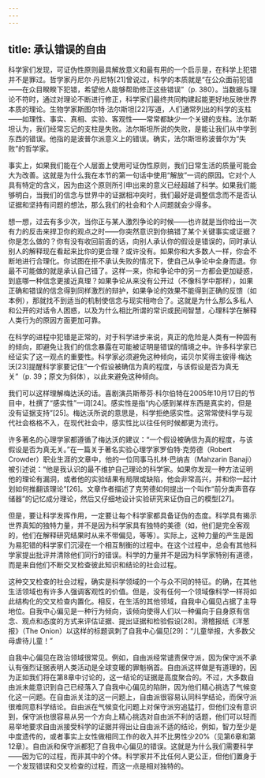 ```yaml
---
---
---
```

title: 承认错误的自由
---




科学家们发现，可证伪性原则最具解放意义和最有用的一个启示是，在科学上犯错并不是罪过。哲学家丹尼尔·丹尼特[21]曾说过，科学的本质就是“在公众面前犯错——在众目睽睽下犯错，希望他人能够帮助修正这些错误”（p. 380）。当数据与理论不符时，通过对理论不断进行修正，科学家们最终共同构建起能更好地反映世界本质的理论。生物学家斯图尔特·法尔斯坦[22]写道，人们通常列出的科学的支柱——如理性、事实、真相、实验、客观性——常常都缺少一个关键的支柱。法尔斯坦认为，我们经常忘记的支柱是失败。法尔斯坦所说的失败，是能让我们从中学到东西的错误。他指的是波普尔派意义上的错误。确实，法尔斯坦称波普尔为“失败”的哲学家。

事实上，如果我们能在个人层面上使用可证伪性原则，我们日常生活的质量可能会大为改善。这就是为什么我在本节的第一句话中使用“解放”一词的原因。它对个人具有特定的含义，因为由这个原则所引申出来的意义已经超越了科学。如果我们能够明白，当我们的信念与世界中的证据相冲突时，我们最好是调整信念而不是否认证据和坚持有问题的想法，那么我们的社会和个人问题就会少得多。

想一想，过去有多少次，当你正与某人激烈争论的时候——也许就是当你给出一次有力的反击来捍卫你的观点之时——你突然意识到你搞错了某个关键事实或证据？你是怎么做的？你有没有收回前面的话，向别人承认你的假设是错误的，同时承认别人的解释现在看起来比你的更合理？或许没有。如果你和大多数人一样，你会不断地进行合理化。你试图在拒不承认失败的情况下，使自己从争论中全身而退。你最不可能做的就是承认自己错了。这样一来，你和争论中的另一方都会更加疑惑，到底哪一种信念更接近真理？如果争论从来没有公开过（不像科学中那样），如果正确和错误的信念得到同样激烈的辩护，如果争论的效果不能得到正确的反馈（如本例），那就找不到适当的机制使信念与现实相吻合了。这就是为什么那么多私人和公开的对话令人困惑，以及为什么相比所谓的常识或民间智慧，心理科学在解释人类行为的原因方面更加可靠。

在科学的进程中犯错是正常的，对于科学进步来说，真正的危险是人类有一种固有的倾向，即避免让我们的信念暴露在可能被证明是错误的情境之中。许多科学家已经证实了这一观点的重要性。科学家必须避免这种倾向，诺贝尔奖得主彼得·梅达沃[23]提醒科学家要记住“一个假设被确信为真的程度，与该假设是否为真无关”（p. 39；原文为斜体），以此来避免这种倾向。

我们可以这样理解梅达沃的话。喜剧演员斯蒂芬·科尔伯特在2005年10月17日的节目中，杜撰了“感实性”一词[24]。感实性是指“内心感到某样东西是真实的，但是没有证据支持”[25]。梅达沃所说的意思是，科学拒绝感实性。这常常使科学与现代社会格格不入，在现代社会中，感实性比以往任何时候都更为流行。

许多著名的心理学家都遵循了梅达沃的建议：“一个假设被确信为真的程度，与该假设是否为真无关。”在一篇关于著名实验心理学家罗伯特·克劳德（Robert Crowder）职业生涯的文章中，他的一位同事马扎林·巴纳吉（Mahzarin Banaji）被引述说：“他是我认识的最不维护自己理论的科学家。如果你发现一种方法证明他的理论有漏洞，或者他的实验结果有局限或缺陷，他会非常高兴，并和你一起计划如何推翻该理论”[26]。文章作者描述了克劳德如何提出一个叫作“前分类声音存储器”的记忆成分理论，然后又仔细地设计实验研究来证伪自己的模型[27]。

但是，要让科学发挥作用，一定要让每个科学家都具备证伪的态度。科学具有揭示世界真知的独特力量，并不是因为科学家具有独特的美德（如，他们是完全客观的，他们在解释研究结果时从来不带偏见，等等）。实际上，这种力量的产生是因为易犯错的科学家们沉浸在一个相互制衡的过程中。在这个过程中，总会有其他科学家提出批评并清除他们同行的错误。科学的力量并不是因为科学家特别有道德，而是来自他们不断交叉检查彼此知识和结论的社会过程。

这种交叉检查的社会过程，确实是科学领域的一个与众不同的特征。的确，在其他生活领域也有许多人强调客观性的价值。但是，没有任何一个领域像科学一样将如此结构化的交叉检查内置化。相反，在生活的其他领域，自我中心偏见占据了主导地位。自我中心偏见是一种行为倾向，该倾向使得人们以一种偏向于自身原有信念、观点和态度的方式来评估证据、提出证据和检验假设[28]。滑稽报纸《洋葱报》（The Onion）以这样的标题讽刺了自我中心偏见[29]：“儿童举报，大多数父母虐待儿童！”

自我中心偏见在政治领域很常见。例如，自由派经常谴责保守派，因为保守派不承认有强烈证据表明人类活动是全球变暖的罪魁祸首。自由派这样做是有道理的，因为正如我们将在第8章中讨论的，这一结论的证据是高度聚合的。不过，大多数自由派未能意识到自己已经落入了自我中心偏见的陷阱，因为他们精心挑选了气候变化这一问题。在自由派关注的这一问题上，自由派很容易认同科学结论，而保守派很难同意科学结论。自由派在气候变化问题上对保守派穷追猛打，但他们没有意识到，保守派也很容易从另一个方向上精心挑选对自由派不利的话题，他们可以轻而易举地要求自由派接受科学的证据并得出让自由派不适的结论，例如，智力至少是中度遗传的，或者事实上女性做相同工作的收入并不比男性少20%（见第6章和第12章）。自由派和保守派都犯了自我中心偏见的错误。这就是为什么我们需要科学——因为它的过程，而非其中的个体。科学家并不比任何人更公正，但他们置身于一个发现错误和交叉检查的过程，而这一点是相对独特的。